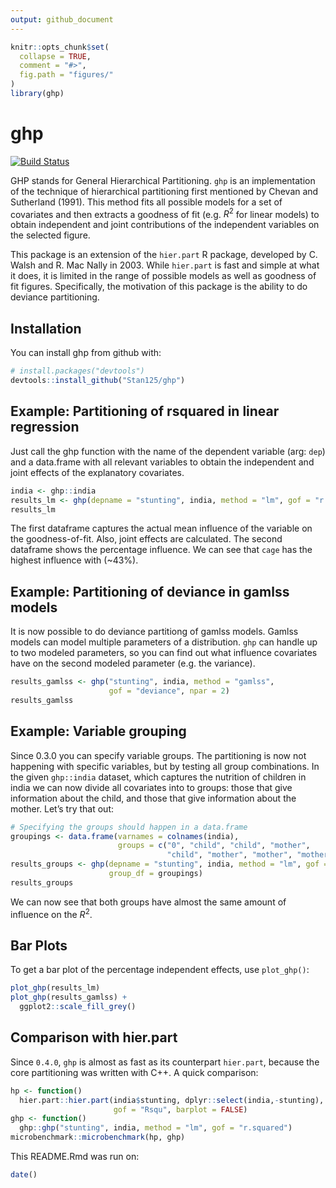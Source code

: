 ```yaml
---
output: github_document
---
```


<!-- README.md is generated from README.Rmd. Please edit that file -->

```r
knitr::opts_chunk$set(
  collapse = TRUE,
  comment = "#>",
  fig.path = "figures/"
)
library(ghp)
```

# ghp
[![Build Status](https://travis-ci.org/Stan125/ghp.svg?branch=master)](https://travis-ci.org/Stan125/ghp)

GHP stands for General Hierarchical Partitioning. `ghp` is an implementation of the technique of hierarchical partitioning first mentioned by Chevan and Sutherland (1991). This method fits all possible models for a set of covariates and then extracts a goodness of fit (e.g. $R^2$ for linear models) to obtain independent and joint contributions of the independent variables on the selected figure.

This package is an extension of the `hier.part` R package, developed by C. Walsh and R. Mac Nally in 2003. While `hier.part` is fast and simple at what it does, it is limited in the range of possible models as well as goodness of fit figures. Specifically, the motivation of this package is the ability to do deviance partitioning.

## Installation

You can install ghp from github with:

```r
# install.packages("devtools")
devtools::install_github("Stan125/ghp")
```

## Example: Partitioning of rsquared in linear regression
Just call the ghp function with the name of the dependent variable (arg: `dep`) and a data.frame with all relevant variables to obtain the independent and joint effects of the explanatory covariates.

```r
india <- ghp::india
results_lm <- ghp(depname = "stunting", india, method = "lm", gof = "r.squared")
results_lm
```

The first dataframe captures the actual mean influence of the variable on the goodness-of-fit. Also, joint effects are calculated. The second dataframe shows the percentage influence. We can see that `cage` has the highest influence with (~43%).

## Example: Partitioning of deviance in gamlss models

It is now possible to do deviance partitiong of gamlss models. Gamlss models can model multiple parameters of a distribution. `ghp` can handle up to two modeled parameters, so you can find out what influence covariates have on the second modeled parameter (e.g. the variance).

```r
results_gamlss <- ghp("stunting", india, method = "gamlss", 
                      gof = "deviance", npar = 2)
results_gamlss
```

## Example: Variable grouping

Since 0.3.0 you can specify variable groups. The partitioning is now not happening with specific variables, but by testing all group combinations. In the given `ghp::india` dataset, which captures the nutrition of children in india we can now divide all covariates into to groups: those that give information about the child, and those that give information about the mother. Let's try that out:

```r
# Specifying the groups should happen in a data.frame 
groupings <- data.frame(varnames = colnames(india), 
                        groups = c("0", "child", "child", "mother", 
                                   "child", "mother", "mother", "mother"))
results_groups <- ghp(depname = "stunting", india, method = "lm", gof = "r.squared",
                      group_df = groupings)
results_groups

```

We can now see that both groups have almost the same amount of influence on the $R^2$.

## Bar Plots
To get a bar plot of the percentage independent effects, use `plot_ghp()`:
```r
plot_ghp(results_lm)
plot_ghp(results_gamlss) +
  ggplot2::scale_fill_grey()
```

## Comparison with hier.part
Since `0.4.0`, `ghp` is almost as fast as its counterpart `hier.part`, because the core partitioning was written with C++. A quick comparison:
```r
hp <- function()
  hier.part::hier.part(india$stunting, dplyr::select(india,-stunting),
                       gof = "Rsqu", barplot = FALSE)
ghp <- function()
  ghp::ghp("stunting", india, method = "lm", gof = "r.squared")
microbenchmark::microbenchmark(hp, ghp)
```

This README.Rmd was run on:
```r
date()
```
